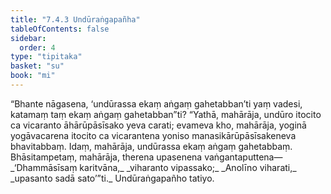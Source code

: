 ```yaml
---
title: "7.4.3 Undūraṅgapañha"
tableOfContents: false
sidebar:
  order: 4
type: "tipitaka"
basket: "su"
book: "mi"
---
```



<DynamicBreadcrumb />

<Division number="257" book="mi">

<Paragraph number="1843" book="mi">
“Bhante nāgasena, ‘undūrassa ekaṃ aṅgaṃ gahetabban’ti yaṃ vadesi, katamaṃ taṃ ekaṃ aṅgaṃ gahetabban”ti? “Yathā, mahārāja, undūro itocito ca vicaranto āhārūpāsīsako yeva carati; evameva kho, mahārāja, yoginā yogāvacarena itocito ca vicarantena yoniso manasikārūpāsīsakeneva bhavitabbaṃ. Idaṃ, mahārāja, undūrassa ekaṃ aṅgaṃ gahetabbaṃ. Bhāsitampetaṃ, mahārāja, therena upasenena vaṅgantaputtena—
</Paragraph>

<Paragraph number="1844" type="verses" book="mi">
_‘Dhammāsīsaṃ karitvāna,_  
_viharanto vipassako;_  
_Anolīno viharati,_  
_upasanto sadā sato’”ti._  


</Paragraph>
</Division>

<Paragraph number="1845" type="center" book="mi">
Undūraṅgapañho tatiyo.
</Paragraph>